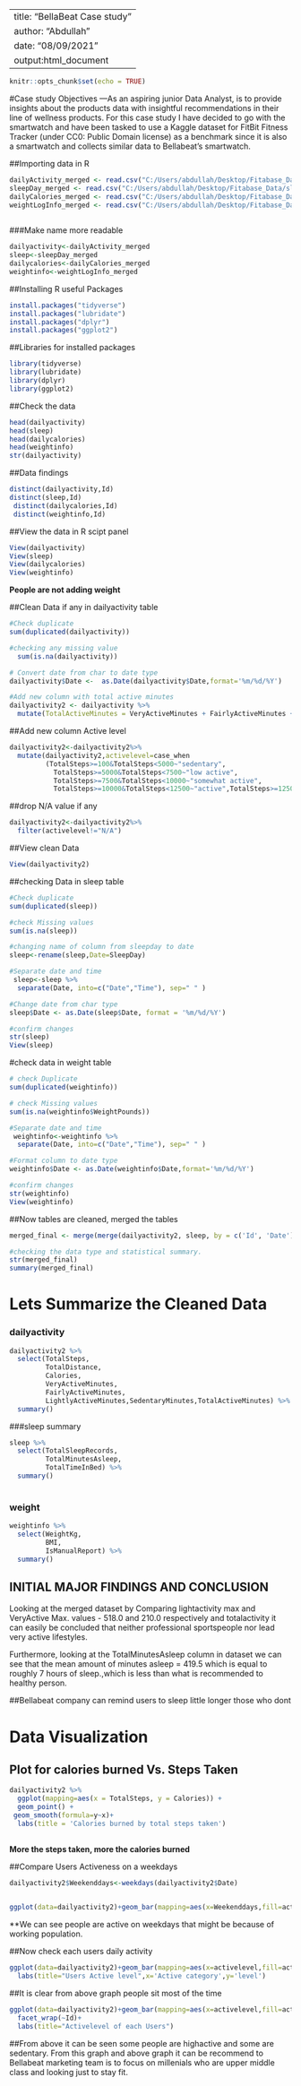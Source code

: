 ---
title: "BellaBeat Case study"
author: "Abdullah"
date: "08/09/2021"
output:html_document
  ---

```{r setup, include=FALSE}
knitr::opts_chunk$set(echo = TRUE)
```

#Case study Objectives
---As an aspiring junior Data Analyst, is to provide insights about the products data with insightful recommendations in their line of wellness products. For this case study I have decided to go with the smartwatch and have been tasked to use a Kaggle dataset for FitBit Fitness Tracker (under CC0: Public Domain license) as a benchmark since it is also a smartwatch and collects similar data to Bellabeat’s smartwatch.


##Importing data in R

```{r}
dailyActivity_merged <- read.csv("C:/Users/abdullah/Desktop/Fitabase_Data/dailyActivity_merged.csv")
sleepDay_merged <- read.csv("C:/Users/abdullah/Desktop/Fitabase_Data/sleepDay_merged.csv")
dailyCalories_merged <- read.csv("C:/Users/abdullah/Desktop/Fitabase_Data/dailyCalories_merged.csv")
weightLogInfo_merged <- read.csv("C:/Users/abdullah/Desktop/Fitabase_Data/weightLogInfo_merged.csv")
   
```

###Make name more readable
```{r}
dailyactivity<-dailyActivity_merged 
sleep<-sleepDay_merged
dailycalories<-dailyCalories_merged  
weightinfo<-weightLogInfo_merged 
```

##Installing R useful Packages
```{r}
install.packages("tidyverse")
install.packages("lubridate")
install.packages("dplyr")
install.packages("ggplot2")


```


##Libraries for installed packages
```{r}
library(tidyverse)
library(lubridate)
library(dplyr)
library(ggplot2)
```


##Check the data
```{r}
head(dailyactivity)
head(sleep)
head(dailycalories)
head(weightinfo)
str(dailyactivity)
```

##Data findings
```{r}
distinct(dailyactivity,Id)
distinct(sleep,Id)
 distinct(dailycalories,Id)
 distinct(weightinfo,Id)

```


##View the data in R scipt panel

```{r}
View(dailyactivity)
View(sleep)
View(dailycalories)
View(weightinfo)
```

**People are not adding weight**


##Clean Data if any in dailyactivity table

```{r}
#Check duplicate
sum(duplicated(dailyactivity))
```


```{r}
#checking any missing value
  sum(is.na(dailyactivity))
```


```{r}
# Convert date from char to date type
dailyactivity$Date <-  as.Date(dailyactivity$Date,format='%m/%d/%Y')

```


```{r}
#Add new column with total active minutes
dailyactivity2 <- dailyactivity %>% 
  mutate(TotalActiveMinutes = VeryActiveMinutes + FairlyActiveMinutes + LightlyActiveMinutes+SedentaryMinutes)
```
##Add new column Active level
```{r}
dailyactivity2<-dailyactivity2%>%
  mutate(dailyactivity2,activelevel=case_when
         (TotalSteps>=100&TotalSteps<5000~"sedentary",
           TotalSteps>=5000&TotalSteps<7500~"low active",
           TotalSteps>=7500&TotalSteps<10000~"somewhat active",
           TotalSteps>=10000&TotalSteps<12500~"active",TotalSteps>=1250~"highactive"))
```

##drop N/A value if any
```{r}
dailyactivity2<-dailyactivity2%>%
  filter(activelevel!="N/A")
```

##View clean Data
```{r}
View(dailyactivity2)
```


##checking Data in sleep table

```{r}
#Check duplicate
sum(duplicated(sleep))
```


```{r}
#check Missing values
sum(is.na(sleep))
```


```{r}
#changing name of column from sleepday to date
sleep<-rename(sleep,Date=SleepDay)
```



```{r}
#Separate date and time 
 sleep<-sleep %>% 
  separate(Date, into=c("Date","Time"), sep=" " )
```


 
```{r}
#Change date from char type
sleep$Date <- as.Date(sleep$Date, format = '%m/%d/%Y')
```

```{r}
#confirm changes
str(sleep)
View(sleep)
```


#check data in weight table

```{r}
# check Duplicate
sum(duplicated(weightinfo))
```



```{r}
# check Missing values
sum(is.na(weightinfo$WeightPounds))
```



```{r}
#Separate date and time 
 weightinfo<-weightinfo %>% 
  separate(Date, into=c("Date","Time"), sep=" " )
```


```{r}
#Format column to date type
weightinfo$Date <- as.Date(weightinfo$Date,format='%m/%d/%Y')
```


```{r}
#confirm changes
str(weightinfo)
View(weightinfo)
```


##Now tables are cleaned, merged the tables
```{r}
merged_final <- merge(merge(dailyactivity2, sleep, by = c('Id', 'Date'),all=TRUE), weightinfo, by = c('Id', 'Date'),all=TRUE)
```

```{r}
#checking the data type and statistical summary.
str(merged_final)
summary(merged_final)
```

# Lets Summarize the Cleaned Data
### dailyactivity
```{r}
dailyactivity2 %>%
  select(TotalSteps,
         TotalDistance,
         Calories,
         VeryActiveMinutes,
         FairlyActiveMinutes,
         LightlyActiveMinutes,SedentaryMinutes,TotalActiveMinutes) %>%
  summary()
```


###sleep summary
```{r}
sleep %>%
  select(TotalSleepRecords,
         TotalMinutesAsleep,
         TotalTimeInBed) %>%
  summary()
  
```

### weight
```{r}
weightinfo %>%
  select(WeightKg,
         BMI,
         IsManualReport) %>%
  summary()
```
## INITIAL MAJOR FINDINGS AND CONCLUSION
Looking at the merged dataset by Comparing lightactivity max and VeryActive Max. values - 518.0 and 210.0 respectively and totalactivity  it can easily be concluded that neither professional sportspeople nor lead very active lifestyles. 

Furthermore, looking at the TotalMinutesAsleep column in  dataset we can see that the mean amount of minutes asleep = 419.5 which is equal to roughly 7 hours of sleep.,which is less than what is recommended to healthy person.

##Bellabeat company can remind users to sleep little longer those who dont




# Data Visualization


## Plot for calories burned Vs. Steps Taken
```{r}
dailyactivity2 %>%
  ggplot(mapping=aes(x = TotalSteps, y = Calories)) +
  geom_point() +
 geom_smooth(formula=y~x)+
  labs(title = 'Calories burned by total steps taken')
      
```
**More the steps taken, more the calories burned**

##Compare Users Activeness on a weekdays

```{r}
dailyactivity2$Weekenddays<-weekdays(dailyactivity2$Date)
  
```


```{r}
ggplot(data=dailyactivity2)+geom_bar(mapping=aes(x=Weekenddays,fill=activelevel))
```
**We can see people are active on weekdays that might be because of working population.


##Now check each users daily activity

```{r}
ggplot(data=dailyactivity2)+geom_bar(mapping=aes(x=activelevel,fill=activelevel))+
  labs(title="Users Active level",x='Active category',y='level')
```
##It is clear from above graph people sit most of the time

```{r}
ggplot(data=dailyactivity2)+geom_bar(mapping=aes(x=activelevel,fill=activelevel))+
  facet_wrap(~Id)+
  labs(title="Activelevel of each Users")
```
##From above it can be seen some people are highactive and some are sedentary. From this graph and above graph it can be recommend to Bellabeat marketing team is to focus on millenials who are upper middle class and looking just to stay fit.



















































